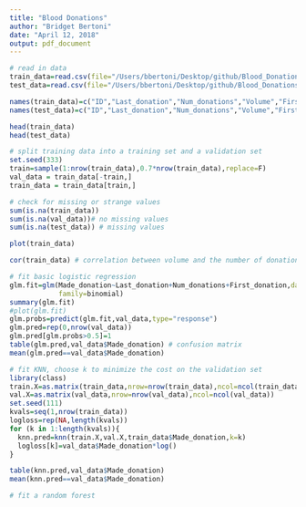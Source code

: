 ```yaml
---
title: "Blood Donations"
author: "Bridget Bertoni"
date: "April 12, 2018"
output: pdf_document
---
```


```r
# read in data
train_data=read.csv(file="/Users/bbertoni/Desktop/github/Blood_Donations/training_data.csv",header=T)
test_data=read.csv(file="/Users/bbertoni/Desktop/github/Blood_Donations/test_data.csv",header=T)

names(train_data)=c("ID","Last_donation","Num_donations","Volume","First_donation","Made_donation")
names(test_data)=c("ID","Last_donation","Num_donations","Volume","First_donation")

head(train_data)
head(test_data)

# split training data into a training set and a validation set
set.seed(333)
train=sample(1:nrow(train_data),0.7*nrow(train_data),replace=F)
val_data = train_data[-train,]
train_data = train_data[train,]

# check for missing or strange values
sum(is.na(train_data))
sum(is.na(val_data))# no missing values
sum(is.na(test_data)) # missing values

plot(train_data)

cor(train_data) # correlation between volume and the number of donations is 1

# fit basic logistic regression
glm.fit=glm(Made_donation~Last_donation+Num_donations+First_donation,data=train_data,
            family=binomial)
summary(glm.fit)
#plot(glm.fit)
glm.probs=predict(glm.fit,val_data,type="response")
glm.pred=rep(0,nrow(val_data))
glm.pred[glm.probs>0.5]=1
table(glm.pred,val_data$Made_donation) # confusion matrix
mean(glm.pred==val_data$Made_donation)

# fit KNN, choose k to minimize the cost on the validation set
library(class)
train.X=as.matrix(train_data,nrow=nrow(train_data),ncol=ncol(train_data))
val.X=as.matrix(val_data,nrow=nrow(val_data),ncol=ncol(val_data))
set.seed(111)
kvals=seq(1,nrow(train_data))
logloss=rep(NA,length(kvals))
for (k in 1:length(kvals)){
  knn.pred=knn(train.X,val.X,train_data$Made_donation,k=k)
  logloss[k]=val_data$Made_donation*log()
}

table(knn.pred,val_data$Made_donation)
mean(knn.pred==val_data$Made_donation)

# fit a random forest

```

